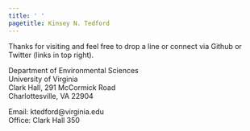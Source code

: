 ```yaml
---
title: ' '
pagetitle: Kinsey N. Tedford
---
```


<link rel="stylesheet" href="styles.css" type="text/css">

Thanks for visiting and feel free to drop a line or connect via Github or Twitter (links in top right).

Department of Environmental Sciences<br>
University of Virginia<br>
Clark Hall, 291 McCormick Road<br>
Charlottesville, VA 22904<br>

Email: ktedford@virginia.edu<br>
Office: Clark Hall 350<br>